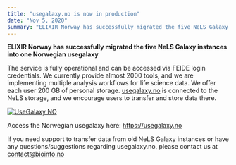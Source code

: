 ```yaml
---
title: "usegalaxy.no is now in production"
date: "Nov 5, 2020"
summary: "ELIXIR Norway has successfully migrated the five NeLS Galaxy instances into one Norwegian usegalaxy"
---
```


**ELIXIR Norway has successfully migrated the five NeLS Galaxy instances into one Norwegian usegalaxy**

The service is fully operational and can be accessed via FEIDE login credentials. We currently provide almost 2000 tools, and we are implementing multiple analysis workflows for life science data. We offer each user 200 GB of personal storage. [usegalaxy.no](usegalaxy.no) is connected to the NeLS storage, and we encourage users to transfer and store data there.

[![UseGalaxy NO](/images/news/usegalaxyno-is-now-in-production/usegalaxy-no-banner.png)](https://usegalaxy.no/)

Access the Norwegian usegalaxy here: https://usegalaxy.no

If you need support to transfer data from old NeLS Galaxy instances or have any questions/suggestions regarding usegalaxy.no, please contact us at [contact@bioinfo.no](mailto:contact@bioinfo.no)

 
